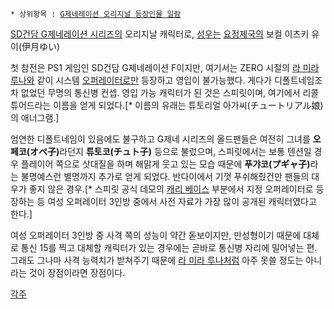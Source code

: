  * 상위항목 : [[G제네레이션 오리지널 등장인물 일람]]

[[SD건담 G제네레이션 시리즈]]의 오리지날 캐릭터로, [[성우]]는 [[요정제국]]의 보컬 이츠키 유이(伊月ゆい)

첫 참전은 PS1 게임인 SD건담 G제네레이션 F이지만, 여기서는 ZERO 시절의 [[라 미라 루나]]와 같이 시스템 [[오퍼레이터]]로만 등장하고 영입이 불가능했다. 게다가 디폴트네임조차 없었던 무명의 통신병 컨셉. 영입 가능 캐릭터가 된 것은 스피릿이며, 여기에서 리콜 튜어드라는 이름을 얻게 되었다.[* 이름의 유래는 튜토리얼 아가씨(チュートリアル娘)의 애너그램.]

엄연한 디폴트네임이 있음에도 불구하고 G제네 시리즈의 올드팬들은 여전히 그녀를 '''오페코(オペ子)'''라던지 '''튜토코(チュト子)''' 등으로 불렀으며, 스피릿에서는 보통 텐션일 경우 플레이어 쪽으로 삿대질을 하며 해맑게 웃고 있는 모습 때문에 '''푸갸코(プギャ子)'''라는 불명예스런 별명까지 추가로 얻게 되었다. 반다이에서 기껏 푸쉬해줬건만 팬들의 대우가 좋지 않은 경우.[* 스피릿 공식 데모의 [[캐리 베이스]] 부분에서 지정 오퍼레이터로 등장하는 등 여성 오퍼레이터 3인방 중에서 사전 자료가 가장 많이 공개된 캐릭터였다고 한다.]

여성 오퍼레이터 3인방 중 사격 쪽의 성능이 약간 돋보이지만, 만성형이기 때문에 대체로 통신 15를 찍고 대체할 캐릭터가 있는 경우에는 곧바로 통신병 자리에 밀어넣는 편. 그래도 그나마 사격 능력치가 받쳐주기 때문에 [[라 미라 루나]]처럼 아주 못쓸 정도는 아니라는 것이 장점이라면 장점이다.


[[각주]]
